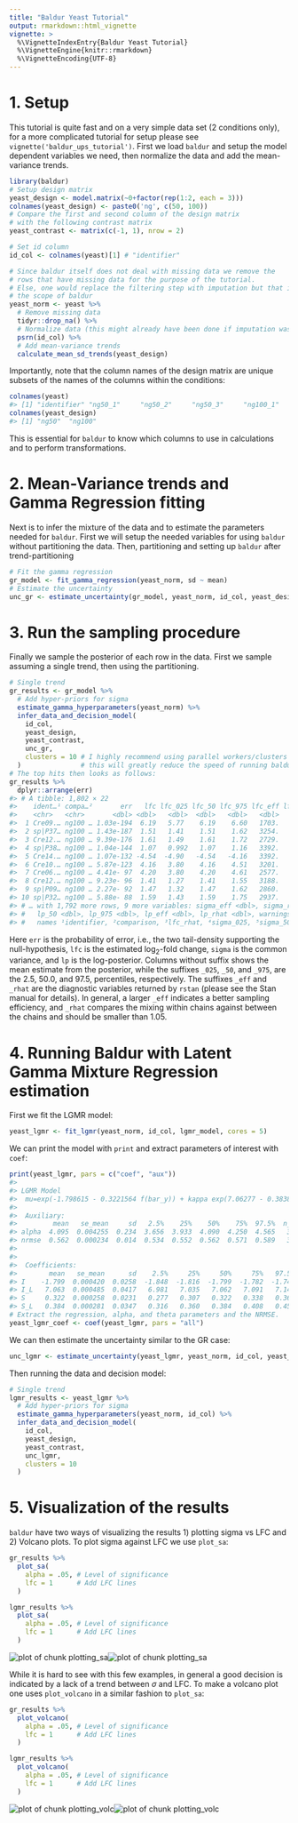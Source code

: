 ```yaml
---
title: "Baldur Yeast Tutorial"
output: rmarkdown::html_vignette
vignette: >
  %\VignetteIndexEntry{Baldur Yeast Tutorial}
  %\VignetteEngine{knitr::rmarkdown}
  %\VignetteEncoding{UTF-8}
---
```



# 1. Setup
This tutorial is quite fast and on a very simple data set (2 conditions only), for a more complicated tutorial for setup please see `vignette('baldur_ups_tutorial')`.
First we load `baldur` and setup the model dependent variables we need, then normalize the data and add the mean-variance trends.

```r
library(baldur)
# Setup design matrix
yeast_design <- model.matrix(~0+factor(rep(1:2, each = 3)))
colnames(yeast_design) <- paste0('ng', c(50, 100))
# Compare the first and second column of the design matrix
# with the following contrast matrix
yeast_contrast <- matrix(c(-1, 1), nrow = 2)

# Set id column
id_col <- colnames(yeast)[1] # "identifier"

# Since baldur itself does not deal with missing data we remove the
# rows that have missing data for the purpose of the tutorial.
# Else, one would replace the filtering step with imputation but that is outside
# the scope of baldur
yeast_norm <- yeast %>%
  # Remove missing data
  tidyr::drop_na() %>%
  # Normalize data (this might already have been done if imputation was performed)
  psrn(id_col) %>%
  # Add mean-variance trends
  calculate_mean_sd_trends(yeast_design)
```
Importantly, note that the column names of the design matrix are unique subsets of the names of the columns within the conditions:

```r
colnames(yeast)
#> [1] "identifier" "ng50_1"     "ng50_2"     "ng50_3"     "ng100_1"    "ng100_2"    "ng100_3"
colnames(yeast_design)
#> [1] "ng50"  "ng100"
```
This is essential for `baldur` to know which columns to use in calculations and to perform transformations.

# 2. Mean-Variance trends and Gamma Regression fitting
Next is to infer the mixture of the data and to estimate the parameters needed for `baldur`.
First we will setup the needed variables for using `baldur` without partitioning the data.
Then, partitioning and setting up `baldur` after trend-partitioning

```r
# Fit the gamma regression
gr_model <- fit_gamma_regression(yeast_norm, sd ~ mean)
# Estimate the uncertainty
unc_gr <- estimate_uncertainty(gr_model, yeast_norm, id_col, yeast_design)
```

# 3. Run the sampling procedure
Finally we sample the posterior of each row in the data.
First we sample assuming a single trend, then using the partitioning.

```r
# Single trend
gr_results <- gr_model %>%
  # Add hyper-priors for sigma
  estimate_gamma_hyperparameters(yeast_norm) %>%
  infer_data_and_decision_model(
    id_col,
    yeast_design,
    yeast_contrast,
    unc_gr,
    clusters = 10 # I highly recommend using parallel workers/clusters
  )               # this will greatly reduce the speed of running baldur
# The top hits then looks as follows:
gr_results %>%
  dplyr::arrange(err)
#> # A tibble: 1,802 × 22
#>    ident…¹ compa…²       err   lfc lfc_025 lfc_50 lfc_975 lfc_eff lfc_r…³  sigma sigma…⁴ sigma…⁵ sigma…⁶
#>    <chr>   <chr>       <dbl> <dbl>   <dbl>  <dbl>   <dbl>   <dbl>   <dbl>  <dbl>   <dbl>   <dbl>   <dbl>
#>  1 Cre09.… ng100 … 1.03e-194  6.19   5.77    6.19    6.60   1703.   1.00  0.155   0.0832  0.141   0.303 
#>  2 sp|P37… ng100 … 1.43e-187  1.51   1.41    1.51    1.62   3254.   1.00  0.0552  0.0298  0.0511  0.107 
#>  3 Cre12.… ng100 … 9.39e-176  1.61   1.49    1.61    1.72   2729.   0.999 0.0601  0.0325  0.0547  0.121 
#>  4 sp|P38… ng100 … 1.04e-144  1.07   0.992   1.07    1.16   3392.   1.00  0.0434  0.0232  0.0397  0.0845
#>  5 Cre14.… ng100 … 1.07e-132 -4.54  -4.90   -4.54   -4.16   3392.   1.00  0.176   0.0966  0.163   0.342 
#>  6 Cre10.… ng100 … 5.87e-123  4.16   3.80    4.16    4.51   3201.   1.00  0.182   0.101   0.168   0.345 
#>  7 Cre06.… ng100 … 4.41e- 97  4.20   3.80    4.20    4.61   2577.   1.00  0.180   0.0995  0.165   0.350 
#>  8 Cre12.… ng100 … 9.23e- 96  1.41   1.27    1.41    1.55   3188.   1.00  0.0712  0.0390  0.0652  0.137 
#>  9 sp|P09… ng100 … 2.27e- 92  1.47   1.32    1.47    1.62   2860.   1.00  0.0728  0.0391  0.0662  0.144 
#> 10 sp|P32… ng100 … 5.88e- 88  1.59   1.43    1.59    1.75   2937.   1.00  0.0839  0.0460  0.0766  0.167 
#> # … with 1,792 more rows, 9 more variables: sigma_eff <dbl>, sigma_rhat <dbl>, lp <dbl>, lp_025 <dbl>,
#> #   lp_50 <dbl>, lp_975 <dbl>, lp_eff <dbl>, lp_rhat <dbl>, warnings <list>, and abbreviated variable
#> #   names ¹​identifier, ²​comparison, ³​lfc_rhat, ⁴​sigma_025, ⁵​sigma_50, ⁶​sigma_975
```
Here `err` is the probability of error, i.e., the two tail-density supporting the null-hypothesis, `lfc` is the estimated log$_2$-fold change, `sigma` is the common variance, and `lp` is the log-posterior.
Columns without suffix shows the mean estimate from the posterior, while the suffixes `_025`, `_50`, and `_975`, are the 2.5, 50.0, and 97.5, percentiles, respectively.
The suffixes `_eff` and `_rhat` are the diagnostic variables returned by `rstan` (please see the Stan manual for details).
In general, a larger `_eff` indicates a better sampling efficiency, and `_rhat` compares the mixing within chains against between the chains and should be smaller than 1.05.

# 4. Running Baldur with Latent Gamma Mixture Regression estimation
First we fit the LGMR model:

```r
yeast_lgmr <- fit_lgmr(yeast_norm, id_col, lgmr_model, cores = 5)
```

We can print the model with `print` and extract parameters of interest with `coef`:

```r
print(yeast_lgmr, pars = c("coef", "aux"))
#> 
#> LGMR Model
#> 	mu=exp(-1.798615 - 0.3221564 f(bar_y)) + kappa exp(7.06277 - 0.3838847 f(bar_y))
#> 
#>  Auxiliary:
#>         mean   se_mean     sd   2.5%    25%    50%    75%  97.5%  n_eff  Rhat
#> alpha  4.095  0.004255  0.234  3.656  3.933  4.090  4.250  4.565   3031     1
#> nrmse  0.562  0.000234  0.014  0.534  0.552  0.562  0.571  0.589   3572     1
#> 
#> 
#>  Coefficients:
#>        mean   se_mean      sd    2.5%     25%     50%     75%   97.5%  n_eff  Rhat
#> I    -1.799  0.000420  0.0258  -1.848  -1.816  -1.799  -1.782  -1.747   3779     1
#> I_L   7.063  0.000485  0.0417   6.981   7.035   7.062   7.091   7.145   7384     1
#> S     0.322  0.000258  0.0231   0.277   0.307   0.322   0.338   0.369   8079     1
#> S_L   0.384  0.000281  0.0347   0.316   0.360   0.384   0.408   0.452  15248     1
# Extract the regression, alpha, and theta parameters and the NRMSE.
yeast_lgmr_coef <- coef(yeast_lgmr, pars = "all")
```

We can then estimate the uncertainty similar to the GR case:

```r
unc_lgmr <- estimate_uncertainty(yeast_lgmr, yeast_norm, id_col, yeast_design)
```

Then running the data and decision model:

```r
# Single trend
lgmr_results <- yeast_lgmr %>%
  # Add hyper-priors for sigma
  estimate_gamma_hyperparameters(yeast_norm, id_col) %>%
  infer_data_and_decision_model(
    id_col,
    yeast_design,
    yeast_contrast,
    unc_lgmr,
    clusters = 10
  )
```

# 5. Visualization of the results
`baldur` have two ways of visualizing the results 1) plotting sigma vs LFC and 2) Volcano plots.
To plot sigma against LFC we use `plot_sa`:

```r
gr_results %>%
  plot_sa(
    alpha = .05, # Level of significance
    lfc = 1      # Add LFC lines
  )

lgmr_results %>%
  plot_sa(
    alpha = .05, # Level of significance
    lfc = 1      # Add LFC lines
  )
```

![plot of chunk plotting_sa](plotting_sa-1yeast.png)![plot of chunk plotting_sa](plotting_sa-2yeast.png)

While it is hard to see with this few examples, in general a good decision is indicated by a lack of a trend between $\sigma$ and LFC.
To make a volcano plot one uses `plot_volcano` in a similar fashion to `plot_sa`:

```r
gr_results %>%
  plot_volcano(
    alpha = .05, # Level of significance
    lfc = 1      # Add LFC lines
  )

lgmr_results %>%
  plot_volcano(
    alpha = .05, # Level of significance
    lfc = 1      # Add LFC lines
  )
```

![plot of chunk plotting_volc](plotting_volc-1yeast.png)![plot of chunk plotting_volc](plotting_volc-2yeast.png)
